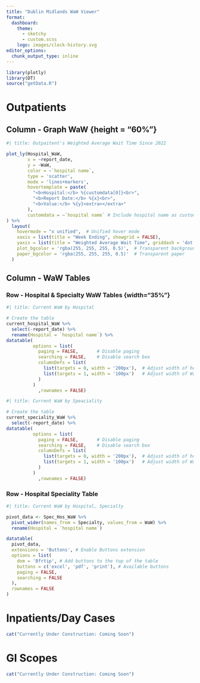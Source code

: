 ```yaml
---
title: "Dublin Midlands WaW Viewer"
format: 
  dashboard:
    theme: 
      - sketchy
      - custom.scss
    logo: images/clock-history.svg
editor_options: 
  chunk_output_type: inline
---
```


```r
library(plotly)
library(DT)
source("getData.R")
```


# Outpatients

## Column - Graph WaW {height = "60%"}

```r
#| title: Outpaitent's Weighted Average Wait Time Since 2022

plot_ly(Hospital_WaW, 
        x = ~report_date, 
        y = ~WaW, 
        color = ~`hospital name`, 
        type = 'scatter', 
        mode = 'lines+markers',
        hovertemplate = paste(
          "<b>Hospital:</b> %{customdata[0]}<br>",
          "<b>Report Date:</b> %{x}<br>",
          "<b>Value:</b> %{y}<extra></extra>"
        ),
        customdata = ~`hospital name` # Include hospital name as custom data
) %>% 
  layout(
    hovermode = "x unified",  # Unified hover mode
    xaxis = list(title = "Week Ending", showgrid = FALSE),
    yaxis = list(title = "Weighted Average Wait Time", griddash = 'dot'),
    plot_bgcolor = 'rgba(255, 255, 255, 0.5)',  # Transparent background
    paper_bgcolor = 'rgba(255, 255, 255, 0.5)'  # Transparent paper
  )


```

## Column - WaW Tables {height="30%"}

### Row - Hospital & Specialty WaW Tables {width="35%"} {.tabset}
```r
#| title: Current WaW by Hospital

# Create the table
current_hospital_WaW %>% 
  select(-report_date) %>% 
  rename(Hospital = `hospital name`) %>% 
datatable(
          options = list(
            paging = FALSE,       # Disable paging
            searching = FALSE,    # Disable search box
            columnDefs = list(
              list(targets = 0, width = '200px'),  # Adjust width of hospital name column
              list(targets = 1, width = '100px')   # Adjust width of WaW column
            )
          )
            ,rownames = FALSE)

```

```r
#| title: Current WaW by Speaciality

# Create the table
current_speciality_WaW %>% 
  select(-report_date) %>% 
datatable(
          options = list(
            paging = FALSE,       # Disable paging
            searching = FALSE,    # Disable search box
            columnDefs = list(
              list(targets = 0, width = '200px'),  # Adjust width of hospital name column
              list(targets = 1, width = '100px')   # Adjust width of WaW column
            )
          )
            ,rownames = FALSE)
```


### Row - Hospital Speciality Table {width="65%"}

```r
#| title: Current WaW by Hospital, Specialty

pivot_data <- Spec_Hos_WaW %>%
  pivot_wider(names_from = Specialty, values_from = WaW) %>% 
  rename(Hospital = `hospital name`)

datatable(
  pivot_data,
  extensions = 'Buttons', # Enable Buttons extension
  options = list(
    dom = 'Bfrtip', # Add buttons to the top of the table
    buttons = c('excel', 'pdf', 'print'), # Available buttons
    paging = FALSE,
    searching = FALSE
  ),
  rownames = FALSE
)

```

# Inpatients/Day Cases

```r
cat("Currently Under Construction: Coming Soon")
```


# GI Scopes

```r
cat("Currently Under Construction: Coming Soon")
```


